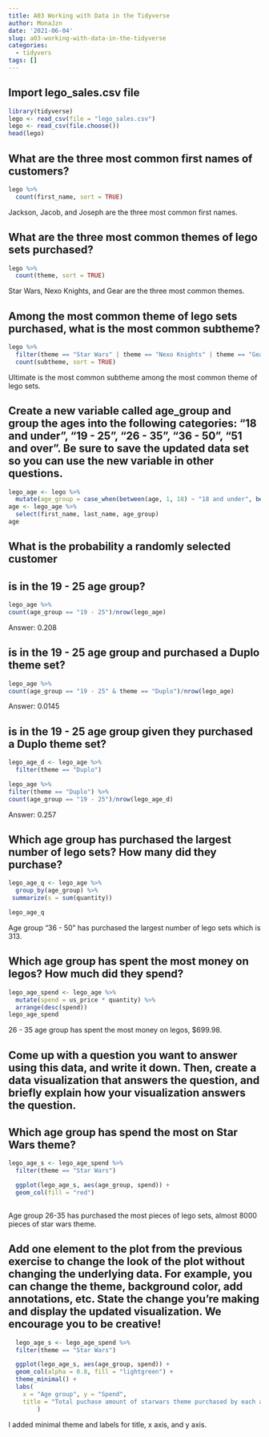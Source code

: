 ```yaml
---
title: A03 Working with Data in the Tidyverse
author: MonaJzn
date: '2021-06-04'
slug: a03-working-with-data-in-the-tidyverse
categories:
  - tidyvers
tags: []
---
```

## Import lego_sales.csv file
```r
library(tidyverse)
lego <- read_csv(file = "lego_sales.csv")
lego <- read_csv(file.choose())
head(lego)

```
## What are the three most common first names of customers?
```r
lego %>%
  count(first_name, sort = TRUE)
```
Jackson, Jacob, and Joseph are the three most common first names.

## What are the three most common themes of lego sets purchased?
```r
lego %>%
  count(theme, sort = TRUE)
```
Star Wars, Nexo Knights, and Gear are the three most common themes.

## Among the most common theme of lego sets purchased, what is the most common subtheme?
```r
lego %>%
  filter(theme == "Star Wars" | theme == "Nexo Knights" | theme == "Gear") %>%
  count(subtheme, sort = TRUE)
```
Ultimate is the most common subtheme among the most common theme of lego sets.

## Create a new variable called age_group and group the ages into the following categories: “18 and under”, “19 - 25”, “26 - 35”, “36 - 50”, “51 and over”. Be sure to save the updated data set so you can use the new variable in other questions.
```r
lego_age <- lego %>%
  mutate(age_group = case_when(between(age, 1, 18) ~ "18 and under", between(age, 19, 25) ~ "19 - 25", between(age, 26, 35) ~ "26 - 35", between(age, 36, 50) ~ "36 - 50", between(age, 51, 68) ~ "51 and over"))
age <- lego_age %>%
  select(first_name, last_name, age_group)
age
```
## What is the probability a randomly selected customer
## is in the 19 - 25 age group?
```r
lego_age %>%
count(age_group == "19 - 25")/nrow(lego_age)

```
Answer: 0.208

## is in the 19 - 25 age group and purchased a Duplo theme set?
```r
lego_age %>%
count(age_group == "19 - 25" & theme == "Duplo")/nrow(lego_age)

```
Answer: 0.0145

## is in the 19 - 25 age group given they purchased a Duplo theme set?
```r
lego_age_d <- lego_age %>%
  filter(theme == "Duplo") 
```
```r
lego_age %>%
filter(theme == "Duplo") %>%
count(age_group == "19 - 25")/nrow(lego_age_d)

```


Answer: 0.257

## Which age group has purchased the largest number of lego sets? How many did they purchase?

```r
lego_age_q <- lego_age %>%
  group_by(age_group) %>%
 summarize(s = sum(quantity))

lego_age_q
```
Age group "36 - 50" has purchased the largest number of lego sets which is 313.

## Which age group has spent the most money on legos? How much did they spend?
```r
lego_age_spend <- lego_age %>%
  mutate(spend = us_price * quantity) %>%
  arrange(desc(spend))
lego_age_spend
```
26 - 35 age group has spent the most money on legos, $699.98.

## Come up with a question you want to answer using this data, and write it down. Then, create a data visualization that answers the question, and briefly explain how your visualization answers the question.

## Which age group has spend the most on Star Wars theme?
```r

lego_age_s <- lego_age_spend %>%
  filter(theme == "Star Wars")

  ggplot(lego_age_s, aes(age_group, spend)) +
  geom_col(fill = "red")
   
```
Age group 26-35 has purchased the most pieces of lego sets, almost 8000 pieces of star wars theme.


## Add one element to the plot from the previous exercise to change the look of the plot without changing the underlying data. For example, you can change the theme, background color, add annotations, etc. State the change you’re making and display the updated visualization. We encourage you to be creative!


```r
  lego_age_s <- lego_age_spend %>%
  filter(theme == "Star Wars")

  ggplot(lego_age_s, aes(age_group, spend)) +
  geom_col(alpha = 0.8, fill = "lightgreen") +
  theme_minimal() +
  labs(
    x = "Age group", y = "Spend", 
    title = "Total puchase amount of starwars theme purchased by each age group" 
        )
```
I added minimal theme and labels for title, x axis, and y axis.



